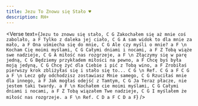 ```yaml
---
title: Jezu To Znowu się Stało ♥
description: RH+
---
```



<Verse
  text={`
Jezu to znowu się stało, C G
Zakochałem się aż mnie coś zabolało, a F
Tylko z daleka jej ciało, C G
A sam widok to dla mnie za mało, a F
Ona uśmiecha się do mnie, C G
Ale czy myśli o mnie? a F
\n
Kocham Cię moimi myślami, C G
Całymi dniami i nocami, a F
Z Tobą wiąże swe nadzieje, C G
A miłość nas rozgrzeje, a F
\n
Złączymy się w parę jedną, C G
Będziemy przykładem miłości na pewno, a F
Chcę byś była moją jedyną, C G
Chcę żyć dla Ciebie i pić z Tobą wino, a F
Zrobiłaś pierwszy krok zbliżyłaś się i stało się to... C G
\n
Ref. C G
a F
C G
a F
\n
Lecz gdy odchodzisz zostawiasz Mnie samego, C G
Rzuciłaś mnie dla innego, a F
Jak mogłaś odejść z Tamtym, C G
Ja Teraz płacze, nie jestem taki twardy. a F
\n
Kochałem cie moimi myślami, C G
Całymi dniami i nocami, a F
Z Tobą wiązałem Twe nadzieje, C G
I myślałem że miłość nas rozgrzeje. a F
\n
Ref. C D
a F
C D
a F
`}
/>
